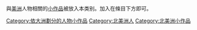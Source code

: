 {{hidden category}}
{{Catnav|頁面分類|地理|大洲|美洲|美洲人}}
{{Catnav|頁面分類|各種主題的頁面分類|依大洲来作的分类|各大洲人物|美洲人}}
{{Catnav|頁面分類|各種主題的頁面分類|按國家分類|各國人物|各地人物小作品}}
{{Catnav|頁面分類|人类社会|人物|各大洲人物|美洲人}}
{{Catnav|頁面分類|人类社会|人物|各國人物|各地人物小作品}}
{{Catnav|頁面分類|人类社会|人物|人物小作品|各地人物小作品}}
{{Catnav|頁面分類|人物|各大洲人物|美洲人}}
{{Catnav|頁面分類|人物|各國人物|各地人物小作品}}
{{Catnav|頁面分類|人物|人物小作品|各地人物小作品}}

與[[美洲|美洲]]人物相關的[[Wikipedia:小作品|小作品]]被放入本类别。加入'''{{tl|北美洲人物小作品}}'''在條目下方即可。

[[Category:依大洲劃分的人物小作品|Category:依大洲劃分的人物小作品]]
[[Category:北美洲人|Category:北美洲人]]
[[Category:北美洲小作品|Category:北美洲小作品]]